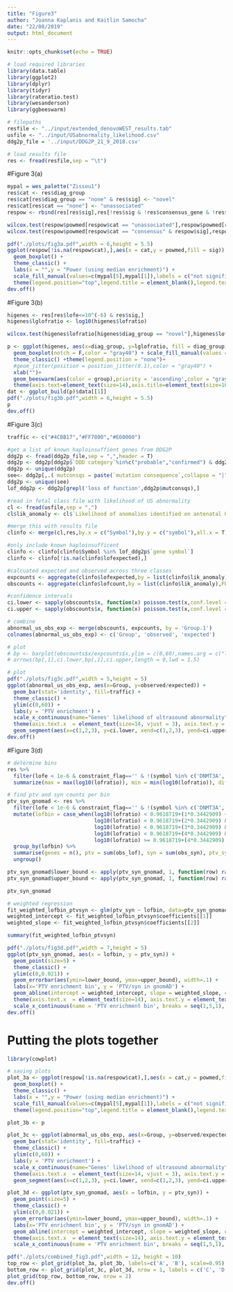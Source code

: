 ```yaml
---
title: "Figure3"
author: "Joanna Kaplanis and Kaitlin Samocha"
date: "22/08/2019"
output: html_document
---
```


```r
knitr::opts_chunk$set(echo = TRUE)
```

```r
# load required libraries
library(data.table)
library(ggplot2)
library(dplyr)
library(tidyr)
library(rateratio.test)
library(wesanderson)
library(ggbeeswarm)

# filepaths
resfile <- "../input/extended_denovoWEST_results.tab"
usfile <- "../input/USabnormality_likelihood.csv"
ddg2p_file = '../input/DDG2P_21_9_2018.csv'
```

```r
# load results file
res <- fread(resfile,sep = "\t")
```

#Figure 3(a)  

```r
mypal = wes_palette("Zissou1")
res$cat <- res$diag_group
res$cat[res$diag_group == "none" & res$sig] <- "novel"
res$cat[res$cat == "none"] <- "unassociated"
respow <- rbind(res[res$sig],res[!res$sig & !res$consensus_gene & !res$discordant_gene])

wilcox.test(respow$powmed[respow$cat == "unassociated"],respow$powmed[respow$cat == "novel"])
wilcox.test(respow$powmed[respow$cat == "consensus" & respow$sig],respow$powmed[respow$cat == "novel"])

pdf("./plots/fig3a.pdf",width = 6,height = 5.5)
ggplot(respow[!is.na(respow$cat),],aes(x = cat,y = powmed,fill = sig)) +
  geom_boxplot() +
  theme_classic() +
  labs(x = "",y = "Power (using median enrichment)") +
  scale_fill_manual(values=c(mypal[5],mypal[1]),labels = c("not significant","significant")) +
  theme(legend.position="top",legend.title = element_blank(),legend.text = element_text(size = 14),axis.text=element_text(size=14),axis.title=element_text(size=16), axis.line.x = element_blank(), axis.ticks.x = element_blank()) 
dev.off()
```

#Figure 3(b)   

```r
higenes <- res[res$lofe<=10^(-6) & res$sig,]
higenes$lglofratio <- log10(higenes$lofratio)

wilcox.test(higenes$lofratio[higenes$diag_group == "novel"],higenes$lofratio[higenes$diag_group == "consensus"])

p <- ggplot(higenes, aes(x=diag_group, y=lglofratio, fill = diag_group)) + labs(y = "log10(observed/expected PTVs)") + 
  geom_boxplot(notch = F,color = "gray40") + scale_fill_manual(values = c("black", '#56B4E9', "#E69F00")) + 
  theme_classic() +theme(legend.position = "none")+
  #geom_jitter(position = position_jitter(0.1),color = "gray40") +
  xlab("")+
  geom_beeswarm(aes(color = group),priority = 'ascending',color = "gray40",cex = 1.8)+
  theme(axis.text=element_text(size=14),axis.title=element_text(size=16), axis.line.x = element_blank(), axis.ticks.x = element_blank()) 
dat <- ggplot_build(p)$data[[1]]
pdf("./plots/fig3b.pdf",width = 6,height = 5.5)
p
dev.off()
```

#Figure 3(c)  

```r
traffic <- c("#4CBB17","#FF7800","#E60000")

#get a list of known haploinsuffient genes from DDG2P
ddg2p <- fread(ddg2p_file,sep = ",",header = T)
ddg2p <- ddg2p[ddg2p$`DDD category`%in%c("probable","confirmed") & ddg2p$`allelic requirement` %in% c("monoallelic", 'x-linked dominant'),c("gene symbol","hgnc id","DDD category","allelic requirement","mutation consequence")]
ddg2p <- unique(ddg2p)
see<- ddg2p[,.( mutconsqs = paste(`mutation consequence`,collapse = "|")),by = .(`gene symbol`,`hgnc id`,`DDD category`,`allelic requirement`)]
ddg2p <- unique(see)
lof_ddg2p <- ddg2p[grepl('loss of function',ddg2p$mutconsqs),]

#read in fetal class file with likelihood of US abnormality
cl <- fread(usfile,sep = ",")
cl$lik_anomaly <- cl$`Likelihood of anomalies identified on antenatal USS`

#merge this with results file
clinfo <- merge(cl,res,by.x = c("Symbol"),by.y = c("symbol"),all.x = T)

#only include known haploinsufficent
clinfo <- clinfo[clinfo$Symbol %in% lof_ddg2p$`gene symbol`]
clinfo <- clinfo[!is.na(clinfo$lofexpected),]

#calcuated expected and observed across three classes
expcounts <- aggregate(clinfo$lofexpected,by = list(clinfo$lik_anomaly),FUN = sum,na.rm = T)
obscounts <- aggregate(clinfo$lofcount,by = list(clinfo$lik_anomaly),FUN = sum,na.rm = T)

#confidence intervals
ci.lower <- sapply(obscounts$x, function(x) poisson.test(x,conf.level = 0.95)$conf.int[1])/expcounts$x
ci.upper <- sapply(obscounts$x, function(x) poisson.test(x,conf.level = 0.95)$conf.int[2])/expcounts$x

# combine
abnormal_us_obs_exp <- merge(obscounts, expcounts, by = 'Group.1')
colnames(abnormal_us_obs_exp) <- c('Group', 'observed', 'expected')

# plot
# bp <- barplot(obscounts$x/expcounts$x,ylim = c(0,60),names.arg = c("low","medium","high"),xlab = "Genes' likelihood of ultrasound abnormality",ylab = "PTV enrichment",col = traffic,border = NA,cex.axis = 1.2,cex.lab = 1.4,cex.names = 1.2)
# arrows(bp[,1],ci.lower,bp[,1],ci.upper,length = 0,lwd = 1.5)

# plot
pdf("./plots/fig3c.pdf",width = 5,height = 5)
ggplot(abnormal_us_obs_exp, aes(x=Group, y=observed/expected)) +
  geom_bar(stat='identity', fill=traffic) +
  theme_classic() +
  ylim(c(0,60)) +
  labs(y = 'PTV enrichment') +
  scale_x_continuous(name="Genes' likelihood of ultrasound abnormality", breaks = seq(1,3,1), labels=c("low","medium","high")) +
  theme(axis.text.x  = element_text(size=14, vjust = 3), axis.text.y = element_text(size=14), axis.title = element_text(size=16), axis.line.x = element_blank(), axis.ticks.x = element_blank()) +
  geom_segment(aes(x=c(1,2,3), y=ci.lower, xend=c(1,2,3), yend=ci.upper))
dev.off()
```

#Figure 3(d)  

```r
# determine bins
res %>%
  filter(lofe < 1e-6 & constraint_flag=='' & !(symbol %in% c('DNMT3A', 'ASXL1', 'PPM1D', 'TET2'))) %>%
  summarize(max = max(log10(lofratio)), min = min(log10(lofratio)), diff = max(log10(lofratio))-min(log10(lofratio)), steps = (max(log10(lofratio))-min(log10(lofratio)))/5)
```

```r
# find ptv and syn counts per bin
ptv_syn_gnomad <- res %>%
  filter(lofe < 1e-6 & constraint_flag=='' & !(symbol %in% c('DNMT3A', 'ASXL1', 'PPM1D', 'TET2'))) %>%
  mutate(lofbin = case_when(log10(lofratio) < 0.9618719+(1*0.3442909) ~ 1,
                            log10(lofratio) < 0.9618719+(2*0.3442909) & log10(lofratio) >= 0.9618719+(1*0.3442909) ~ 2,
                            log10(lofratio) < 0.9618719+(3*0.3442909) & log10(lofratio) >= 0.9618719+(2*0.3442909) ~ 3,
                            log10(lofratio) < 0.9618719+(4*0.3442909) & log10(lofratio) >= 0.9618719+(3*0.3442909) ~ 4,
                            log10(lofratio) >= 0.9618719+(4*0.3442909) ~ 5)) %>%
  group_by(lofbin) %>%
  summarise(genes = n(), ptv = sum(obs_lof), syn = sum(obs_syn), ptv_syn = sum(obs_lof)/sum(obs_syn)) %>%
  ungroup()

ptv_syn_gnomad$lower_bound <- apply(ptv_syn_gnomad, 1, function(row) rateratio.test(c(as.numeric(row[3]), as.numeric(row[4])), c(as.numeric(row[2]), as.numeric(row[2])))$conf[1])
ptv_syn_gnomad$upper_bound <- apply(ptv_syn_gnomad, 1, function(row) rateratio.test(c(as.numeric(row[3]), as.numeric(row[4])), c(as.numeric(row[2]), as.numeric(row[2])))$conf[2])

ptv_syn_gnomad
```

```r
# weighted regression
fit_weighted_lofbin_ptvsyn <- glm(ptv_syn ~ lofbin, data=ptv_syn_gnomad, weights = genes)
weighted_intercept <- fit_weighted_lofbin_ptvsyn$coefficients[[1]]
weighted_slope <- fit_weighted_lofbin_ptvsyn$coefficients[[2]]

summary(fit_weighted_lofbin_ptvsyn)
```

```r
pdf("./plots/fig3d.pdf",width = 7,height = 5)
ggplot(ptv_syn_gnomad, aes(x = lofbin, y = ptv_syn)) +
  geom_point(size=5) +
  theme_classic() +
  ylim(c(0,0.021)) +
  geom_errorbar(aes(ymin=lower_bound, ymax=upper_bound), width=.1) +
  labs(x='PTV enrichment bin', y = 'PTV/syn in gnomAD') +
  geom_abline(intercept = weighted_intercept, slope = weighted_slope, col='darkgray', linetype=2) +
  theme(axis.text.x  = element_text(size=14), axis.text.y = element_text(size=14), axis.title = element_text(size=16)) +
  scale_x_continuous(name = 'PTV enrichment bin', breaks = seq(1,5,1), labels = c('0.96-1.30\n(n=21)', '1.30-1.65\n(n=63)', '1.65-2.00\n(n=40)', '2.00-2.34\n(n=23)', '2.34-2.68\n(n=9)'))
dev.off()
```

# Putting the plots together  

```r
library(cowplot)

# saving plots
plot_3a <- ggplot(respow[!is.na(respow$cat),],aes(x = cat,y = powmed,fill = sig)) +
  geom_boxplot() +
  theme_classic() +
  labs(x = "",y = "Power (using median enrichment)") +
  scale_fill_manual(values=c(mypal[5],mypal[1]),labels = c("not significant","significant")) +
  theme(legend.position="top",legend.title = element_blank(),legend.text = element_text(size = 14),axis.text=element_text(size=14),axis.title=element_text(size=16), axis.line.x = element_blank(), axis.ticks.x = element_blank())

plot_3b <- p

plot_3c <- ggplot(abnormal_us_obs_exp, aes(x=Group, y=observed/expected)) +
  geom_bar(stat='identity', fill=traffic) +
  theme_classic() +
  ylim(c(0,60)) +
  labs(y = 'PTV enrichment') +
  scale_x_continuous(name="Genes' likelihood of ultrasound abnormality", breaks = seq(1,3,1), labels=c("low","medium","high")) +
  theme(axis.text.x  = element_text(size=14, vjust = 3), axis.text.y = element_text(size=14), axis.title = element_text(size=16), axis.line.x = element_blank(), axis.ticks.x = element_blank()) +
  geom_segment(aes(x=c(1,2,3), y=ci.lower, xend=c(1,2,3), yend=ci.upper))

plot_3d <- ggplot(ptv_syn_gnomad, aes(x = lofbin, y = ptv_syn)) +
  geom_point(size=5) +
  theme_classic() +
  ylim(c(0,0.021)) +
  geom_errorbar(aes(ymin=lower_bound, ymax=upper_bound), width=.1) +
  labs(x='PTV enrichment bin', y = 'PTV/syn in gnomAD') +
  geom_abline(intercept = weighted_intercept, slope = weighted_slope, col='darkgray', linetype=2) +
  theme(axis.text.x  = element_text(size=14), axis.text.y = element_text(size=14), axis.title = element_text(size=16)) +
  scale_x_continuous(name = 'PTV enrichment bin', breaks = seq(1,5,1), labels = c('0.96-1.30\n(n=21)', '1.30-1.65\n(n=63)', '1.65-2.00\n(n=40)', '2.00-2.34\n(n=23)', '2.34-2.68\n(n=9)'))

pdf("./plots/combined_fig3.pdf",width = 12, height = 10)
top_row <- plot_grid(plot_3a, plot_3b, labels=c('A', 'B'), scale=0.95)
bottom_row <- plot_grid(plot_3c, plot_3d, nrow = 1, labels = c('C', 'D'), rel_widths = c(1, 1.5), scale=0.95)
plot_grid(top_row, bottom_row, nrow = 2)
dev.off()
```